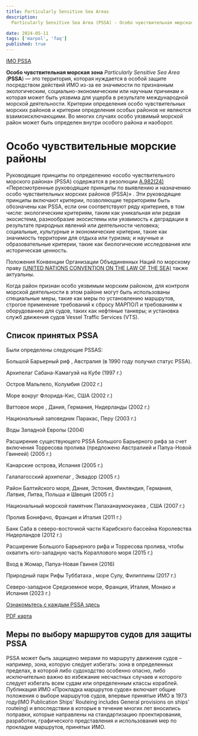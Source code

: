 ```yaml
---
title: Particularly Sensitive Sea Areas
description:
  Particularly Sensitive Sea Area (PSSA) - Особо чувствительная морская зона

date: 2024-05-11
tags: ['marpol', 'faq']
published: true
---
```


[IMO PSSA](https://www.imo.org/en/OurWork/Environment/Pages/PSSAs.aspx)

**Особо чувствительная морская зона** _Particularly Sensitive Sea Area_
(**PSSA**) — это территория, которая нуждается в особой защите посредством
действий ИМО из-за ее значимости по признанным экологическим,
социально-экономическим или научным причинам и которая может быть уязвима для
ущерба в результате международной морской деятельности. Критерии определения
особо чувствительных морских районов и критерии определения особых районов не
являются взаимоисключающими. Во многих случаях особо уязвимый морской район
может быть определен внутри особого района и наоборот.

# Особо чувствительные морские районы

Руководящие принципы по определению «особо чувствительного морского района»
(PSSA) содержатся в резолюции
[А.982(24)](https://wwwcdn.imo.org/localresources/en/OurWork/Environment/Documents/A24-Res.982.pdf)
«Пересмотренные руководящие принципы по выявлению и назначению особо
чувствительных морских районов (PSSA)» . Эти руководящие принципы включают
критерии, позволяющие территориям быть обозначены как PSSA, если они
соответствуют ряду критериев, в том числе: экологическим критериям, таким как
уникальная или редкая экосистема, разнообразие экосистемы или уязвимость к
деградации в результате природных явлений или деятельности человека; социальные,
культурные и экономические критерии, такие как значимость территории для отдыха
или туризма; и научные и образовательные критерии, такие как биологические
исследования или историческая ценность.

Положения Конвенции Организации Объединенных Наций по морскому праву
[(UNITED NATIONS CONVENTION ON THE LAW OF THE SEA)](https://wwwcdn.imo.org/localresources/en/OurWork/Environment/Documents/UNCLOSandIMO.pdf)
также актуальны.

Когда район признан особо уязвимым морским районом, для контроля морской
деятельности в этом районе могут быть использованы специальные меры, такие как
меры по установлению маршрутов, строгое применение требований к сбросу МАРПОЛ и
требованиям к оборудованию для судов, таких как нефтяные танкеры; и установка
служб движения судов Vessel Traffic Services (VTS).

## Список принятых PSSA

Были определены следующие PSSAS:

Большой Барьерный риф , Австралия (в 1990 году получил статус PSSA).

Архипелаг Сабана-Камагуэй на Кубе (1997 г.)

Остров Мальпело, Колумбия (2002 г.)

Море вокруг Флорида-Кис, США (2002 г.)

Ваттовое море , Дания, Германия, Нидерланды (2002 г.)

Национальный заповедник Паракас, Перу (2003 г.)

Воды Западной Европы (2004)

Расширение существующего PSSA Большого Барьерного рифа за счет включения
Торресова пролива (предложено Австралией и Папуа-Новой Гвинеей) (2005 г.)

Канарские острова, Испания (2005 г.)

Галапагосский архипелаг , Эквадор (2005 г.)

Район Балтийского моря, Дания, Эстония, Финляндия, Германия, Латвия, Литва,
Польша и Швеция (2005 г.)

Национальный морской памятник Папаханаумокуакеа , США (2007 г.)

Пролив Бонифачо, Франция и Италия (2011 г.)

Банк Саба в северо-восточной части Карибского бассейна Королевства Нидерландов
(2012 г.)

Расширение Большого Барьерного рифа и Торресова пролива, чтобы охватить
юго-западную часть Кораллового моря (2015 г.)

Вход в Жомар, Папуа-Новая Гвинея (2016)

Природный парк Рифы Туббатаха , море Сулу, Филиппины (2017 г.)

Северо-западное Средиземное море, Франция, Италия, Монако и Испания (2023 г.)

[Ознакомьтесь с каждым PSSA здесь](https://imohq.exposure.co/protecting-vulnerable-seas-from-shipping-and-marine-pollution)

[PDF карта](https://wwwcdn.imo.org/localresources/en/MediaCentre/Documents/Worldwide%20PSSA%202023.pdf)

## Меры по выбору маршрутов судов для защиты PSSA

PSSA может быть защищено мерами по маршруту движения судов – например, зона,
которую следует избегать: зона в определенных пределах, в которой либо
судоходство особенно опасно, либо исключительно важно во избежание несчастных
случаев и которого следует избегать всем судам или определенным классы кораблей.
Публикация ИМО «Прокладка маршрутов судов» включает общие положения о выборе
маршрутов судов, впервые принятые ИМО в 1973 году(IMO Publication Ships'
Routeing includes General provisions on ships' routeing) и впоследствии в
которые в течение многих лет вносились поправки, которые направлены на
стандартизацию проектирования, разработки, графического представления и
использования мер по прокладке маршрутов, принятых ИМО.
